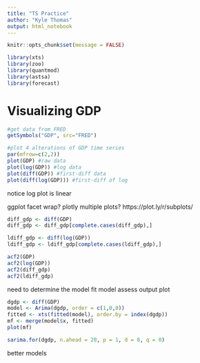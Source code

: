 ```yaml
---
title: "TS Practice"
author: "Kyle Thomas"
output: html_notebook
---
```


```r
knitr::opts_chunk$set(message = FALSE)
```

```r
library(xts)
library(zoo)
library(quantmod)
library(astsa)
library(forecast)
```


# Visualizing GDP

```r
#get data from FRED
getSymbols("GDP", src="FRED")
```

```r

#plot 4 alterations of GDP time series
par(mfrow=c(2,2))
plot(GDP) #raw data
plot(log(GDP)) #log data
plot(diff(GDP)) #first-diff data
plot(diff(log(GDP))) #first-diff of log

```

notice log plot is linear

ggplot facet wrap?
plotly multiple plots?
https://plot.ly/r/subplots/

```r
diff_gdp <- diff(GDP)
diff_gdp <- diff_gdp[complete.cases(diff_gdp),] 

ldiff_gdp <- diff(log(GDP))
ldiff_gdp <- ldiff_gdp[complete.cases(ldiff_gdp),] 

acf2(GDP)
acf2(log(GDP))
acf2(diff_gdp)
acf2(ldiff_gdp)

```


need to determine the model
fit model
assess output
plot


```r
dgdp <- diff(GDP)
model <- Arima(dgdp, order = c(1,0,0))
fitted <- xts(fitted(model), order.by = index(dgdp))
mf <- merge(model$x, fitted)
plot(mf)
```

```r
sarima.for(dgdp, n.ahead = 20, p = 1, d = 0, q = 0)
```


better models